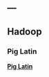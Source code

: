 ---
---

<link rel="stylesheet" href="styles.css" type="text/css">

## Hadoop

### Pig Latin

__[Pig Latin](2019-09-07-PigLatin.html)__